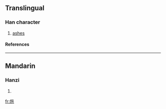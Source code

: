 ==Translingual==
===Han character===
{{Han char|rn=86|rad=火|as=05|sn=9|four=|canj=火人心木 (FOPD)}}
# [[ashes]]
====References====
{{Han ref|kx=0668.150|dkj=18944|hdz=32196.030|uh=70A7|ud=28839}}

----
==Mandarin==
===Hanzi===
{{cmn-hanzi|pin=[[duò]] ([[duo4]])|wg=to<sup>4</sup>}}
# {{defn|Mandarin}}

[[fr:炧]]